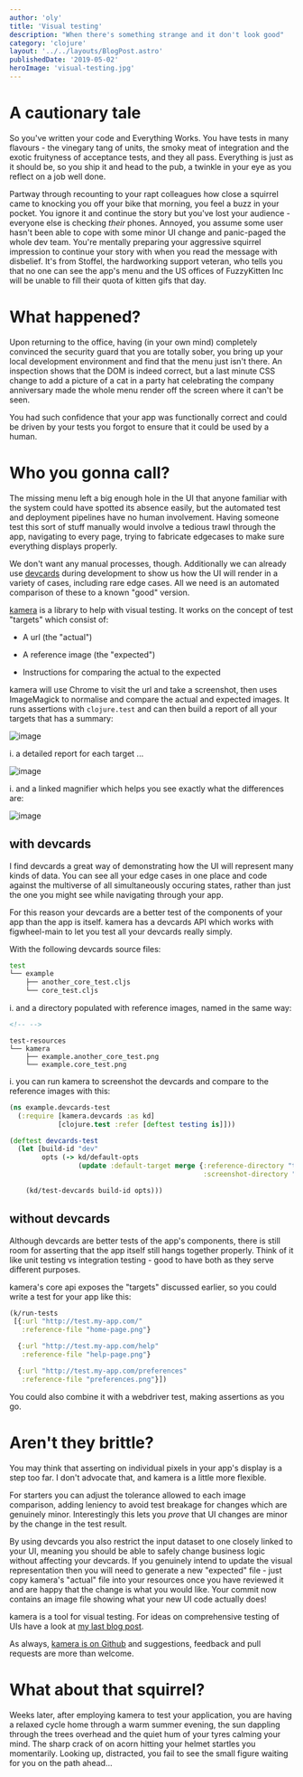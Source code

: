 ```yaml
---
author: 'oly'
title: 'Visual testing'
description: "When there's something strange and it don't look good"
category: 'clojure'
layout: '../../layouts/BlogPost.astro'
publishedDate: '2019-05-02'
heroImage: 'visual-testing.jpg'
---
```



# A cautionary tale

So you've written your code and Everything Works. You have tests in many
flavours - the vinegary tang of units, the smoky meat of integration and
the exotic fruityness of acceptance tests, and they all pass. Everything
is just as it should be, so you ship it and head to the pub, a twinkle
in your eye as you reflect on a job well done.

Partway through recounting to your rapt colleagues how close a squirrel
came to knocking you off your bike that morning, you feel a buzz in your
pocket. You ignore it and continue the story but you've lost your
audience - everyone else is checking _their_ phones. Annoyed, you assume
some user hasn't been able to cope with some minor UI change and
panic-paged the whole dev team. You're mentally preparing your
aggressive squirrel impression to continue your story with when you read
the message with disbelief. It's from Stoffel, the hardworking support
veteran, who tells you that no one can see the app's menu and the US
offices of FuzzyKitten Inc will be unable to fill their quota of kitten
gifs that day.

# What happened?

Upon returning to the office, having (in your own mind) completely
convinced the security guard that you are totally sober, you bring up
your local development environment and find that the menu just isn't
there. An inspection shows that the DOM is indeed correct, but a last
minute CSS change to add a picture of a cat in a party hat celebrating
the company anniversary made the whole menu render off the screen where
it can't be seen.

You had such confidence that your app was functionally correct and could
be driven by your tests you forgot to ensure that it could be used by a
human.

# Who you gonna call?

The missing menu left a big enough hole in the UI that anyone familiar
with the system could have spotted its absence easily, but the automated
test and deployment pipelines have no human involvement. Having someone
test this sort of stuff manually would involve a tedious trawl through
the app, navigating to every page, trying to fabricate edgecases to make
sure everything displays properly.

We don't want any manual processes, though. Additionally we can already
use [devcards](https://github.com/bhauman/devcards) during development
to show us how the UI will render in a variety of cases, including rare
edge cases. All we need is an automated comparison of these to a known
\"good\" version.

[kamera](https://github.com/oliyh/kamera) is a library to help with
visual testing. It works on the concept of test \"targets\" which
consist of:

- A url (the \"actual\")

- A reference image (the \"expected\")

- Instructions for comparing the actual to the expected

kamera will use Chrome to visit the url and take a screenshot, then uses
ImageMagick to normalise and compare the actual and expected images. It
runs assertions with `clojure.test` and can then build a report of all
your targets that has a summary:


<Image alt='image' src={su} />

i. a detailed report for each target ...


<Image alt='image' src={rc} />

i. and a linked magnifier which helps you see exactly what the
differences are:


<Image alt='image' src={ma} />

## with devcards

I find devcards a great way of demonstrating how the UI will represent
many kinds of data. You can see all your edge cases in one place and
code against the multiverse of all simultaneously occuring states,
rather than just the one you might see while navigating through your
app.

For this reason your devcards are a better test of the components of
your app than the app is itself. kamera has a devcards API which works
with figwheel-main to let you test all your devcards really simply.

With the following devcards source files:

```bash
test
└── example
    ├── another_core_test.cljs
    └── core_test.cljs
```

i. and a directory populated with reference images, named in the same
way:

```html
<!-- -->
```

    test-resources
    └── kamera
        ├── example.another_core_test.png
        └── example.core_test.png

i. you can run kamera to screenshot the devcards and compare to the
reference images with this:

```clojure
(ns example.devcards-test
  (:require [kamera.devcards :as kd]
            [clojure.test :refer [deftest testing is]]))

(deftest devcards-test
  (let [build-id "dev"
        opts (-> kd/default-opts
                 (update :default-target merge {:reference-directory "test-resources/kamera"
                                                :screenshot-directory "target/kamera"}))]

    (kd/test-devcards build-id opts)))
```

## without devcards

Although devcards are better tests of the app's components, there is
still room for asserting that the app itself still hangs together
properly. Think of it like unit testing vs integration testing - good to
have both as they serve different purposes.

kamera's core api exposes the \"targets\" discussed earlier, so you
could write a test for your app like this:

```clojure
(k/run-tests
 [{:url "http://test.my-app.com/"
   :reference-file "home-page.png"}

  {:url "http://test.my-app.com/help"
   :reference-file "help-page.png"}

  {:url "http://test.my-app.com/preferences"
   :reference-file "preferences.png"}])
```

You could also combine it with a webdriver test, making assertions as
you go.

# Aren't they brittle?

You may think that asserting on individual pixels in your app's display
is a step too far. I don't advocate that, and kamera is a little more
flexible.

For starters you can adjust the tolerance allowed to each image
comparison, adding leniency to avoid test breakage for changes which are
genuinely minor. Interestingly this lets you _prove_ that UI changes are
minor by the change in the test result.

By using devcards you also restrict the input dataset to one closely
linked to your UI, meaning you should be able to safely change business
logic without affecting your devcards. If you genuinely intend to update
the visual representation then you will need to generate a new
\"expected\" file - just copy kamera's \"actual\" file into your
resources once you have reviewed it and are happy that the change is
what you would like. Your commit now contains an image file showing what
your new UI code actually does!

kamera is a tool for visual testing. For ideas on comprehensive testing
of UIs have a look at [my last blog post](cljs-apps.html).

As always, [kamera is on Github](https://github.com/oliyh/kamera) and
suggestions, feedback and pull requests are more than welcome.

# What about that squirrel?

Weeks later, after employing kamera to test your application, you are
having a relaxed cycle home through a warm summer evening, the sun
dappling through the trees overhead and the quiet hum of your tyres
calming your mind. The sharp crack of on acorn hitting your helmet
startles you momentarily. Looking up, distracted, you fail to see the
small figure waiting for you on the path ahead...

